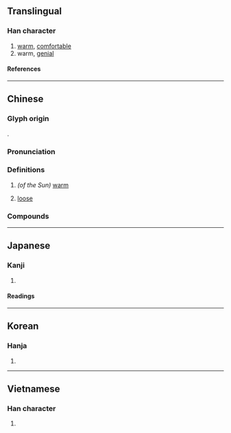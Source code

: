 {{character info}}
==Translingual==

===Han character===
{{Han char|rn=72|rad=日|as=09|sn=13|four=63016|canj=AJMM|ids=⿰日宣}}

# [[warm]], [[comfortable]]
# warm, [[genial]]

====References====
{{Han ref|kx=0497.330|dkj=14033|dj=0865.200|hdz=21526.090|uh=6684}}

----

==Chinese==
{{zh-forms}}

===Glyph origin===
{{Han etym}}
{{Han compound|日|宣|t1=sun|ls=psc|c1=s|c2=p}}.

===Pronunciation===
{{zh-pron
|m=xuān
|c=hyun1
|mc=y
|oc=y
|ma=
|cat=a
}}

===Definitions===
{{zh-hanzi}}

# ''(of the Sun)'' [[warm]]
# {{lb|zh|dialect}} [[loose]]

===Compounds===
{{zh-der|暄暖|寒暄|暄藤|暄妍|負日之暄|暄和|暄風|寒暄書|負暄|暄涼}}

----

==Japanese==

===Kanji===
{{ja-kanji|grade=|rs=日09}}

# {{rfdef|ja|sort=日09}}

====Readings====
{{ja-readings
|goon=こん
|kanon=けん
|kun=あたたか-い
}}

----

==Korean==

===Hanja===
{{ko-hanja|훤}}

# {{rfdef|ko|sort=日09}}

----

==Vietnamese==

===Han character===
{{vi-readings|rs=日09|reading=huyên}}

# {{rfdef|vi|sort=日09}}

{{cln|vi|Han tu}}